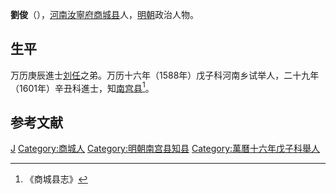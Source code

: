 '''劉俊'''（{{bd|？||？|catIdx=}}），[[河南|河南]][[汝寧府|汝寧府]][[商城县|商城县]]人，[[明朝|明朝]]政治人物。

== 生平 ==
万历庚辰進士[[刘任|刘任]]之弟。万历十六年（1588年）戊子科河南乡试举人，二十九年（1601年）辛丑科進士，知[[南宫县|南宫县]]<ref>《商城县志》</ref>。

==参考文献==
{{reflist}}

{{萬曆二十九年辛丑科殿試金榜}}
{{DEFAULTSORT:}}
[[Category:刘姓|J]]
[[Category:商城人|Category:商城人]]
[[Category:明朝南宫县知县|Category:明朝南宫县知县]]
[[Category:萬曆十六年戊子科舉人|Category:萬曆十六年戊子科舉人]]